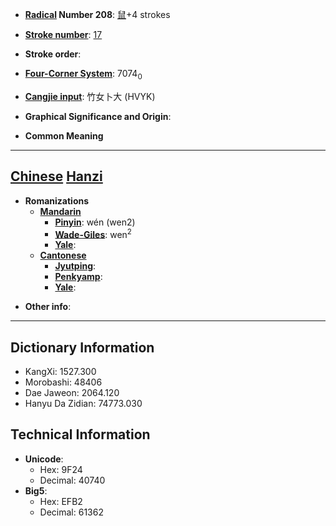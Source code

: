 * '''[[Wiktionary:Chinese radical index| Radical]] Number 208''': [[Wiktionary:Chinese radical index 鼠|鼠]]+4 strokes

* '''[[Wiktionary:Chinese total strokes index|Stroke number]]''': [[Wiktionary:Chinese total strokes index 17|17]]

* '''Stroke order''': 

* '''[[Wiktionary:Chinese four corner index|Four-Corner System]]''': 7074<sub>0</sub>

* '''[[Wiktionary:Chinese Cangjie index|Cangjie input]]''': 竹女卜大 (HVYK)

* '''Graphical Significance and Origin''': 

* '''Common Meaning'''

----

== [[Chinese]] [[Hanzi]] ==

* '''Romanizations'''
** '''[[Mandarin]]'''
*** '''[[Pinyin]]''': wén (wen2)
*** '''[[Wade-Giles]]''': wen<sup>2</sup>
*** '''[[Yale]]''': 
** '''[[Cantonese]]'''
*** '''[[Jyutping]]''':
*** '''[[Penkyamp]]''': 
*** '''[[Yale]]''': 

* '''Other info''': 

----

== Dictionary Information ==

* KangXi: 1527.300
* Morobashi: 48406
* Dae Jaweon: 2064.120
* Hanyu Da Zidian: 74773.030

== Technical Information ==

* '''Unicode''':
** Hex: 9F24
** Decimal: 40740
* '''Big5''':
** Hex: EFB2
** Decimal: 61362